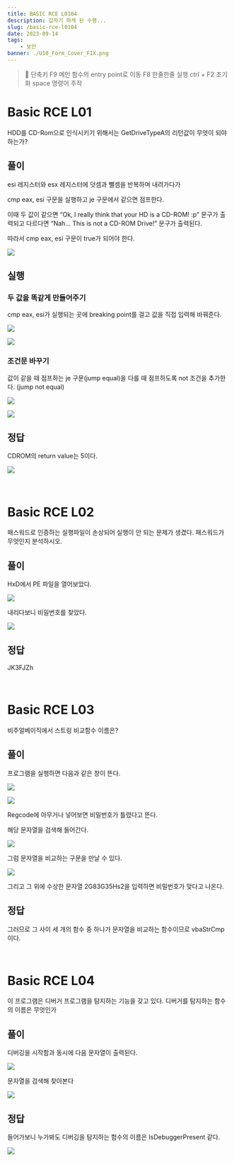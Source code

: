 ```yaml
---
title: BASIC RCE L0104
description: 갑자기 하게 된 수행...
slug: /basic-rce-l0104
date: 2023-09-14
tags:
    - 보안
banner: ./U10_Form_Cover_FIX.png
---
```


> 📌 단축키
> F9 메인 함수의 entry point로 이동
> F8 한줄한줄 실행
> ctrl + F2 초기화
> space 명령어 주작

# Basic RCE L01

HDD를 CD-Rom으로 인식시키기 위해서는 GetDriveTypeA의 리턴값이 무엇이 되야 하는가?

## 풀이

esi 레지스터와 esx 레지스터에 덧셈과 뺄셈을 반복하며 내려가다가

cmp eax, esi 구문을 실행하고 je 구문에서 같으면 점프한다.

이때 두 값이 같으면 “Ok, I really think that your HD is a CD-ROM! :p” 문구가 출력되고 다르다면 “Nah… This is not a CD-ROM Drive!” 문구가 출력된다.

따라서 cmp eax, esi 구문이 true가 되어야 한다.

![](./one.png)

## 실행

### 두 값을 똑같게 만들어주기

cmp eax, esi가 실행되는 곳에 breaking point를 걸고 값을 직접 입력해 바꿔준다.

![](./two.png)

![](./three.pne)

### 조건문 바꾸기

값이 같을 때 점프하는 je 구문(jump equal)을 다를 때 점프하도록 not 조건을 추가한다. (jump not equal)

![](./four.png)

![](./three.pne)

## 정답

CDROM의 return value는 5이다.

![](./five.png)

<br/>

# Basic RCE L02

패스워드로 인증하는 실행파일이 손상되어 실행이 안 되는 문제가 생겼다. 패스워드가 무엇인지 분석하시오.

## 풀이

HxD에서 PE 파일을 열어보았다.

![](./six.png)

내리다보니 비밀번호를 찾았다.

![](./seven.png)

## 정답

JK3FJZh

<br/>

# Basic RCE L03

비주얼베이직에서 스트링 비교함수 이름은?

## 풀이

프로그램을 실행하면 다음과 같은 창이 뜬다.

![](./eight.png)

![](./nine.png)

Regcode에 아무거나 넣어보면 비밀번호가 틀렸다고 뜬다.

해당 문자열을 검색해 들어간다.

![](./ten.png)

그럼 문자열을 비교하는 구문을 만날 수 있다.

![](./eleven.png)

그리고 그 위에 수상한 문자열 2G83G35Hs2을 입력하면 비밀번호가 맞다고 나온다.

## 정답

그러므로 그 사이 세 개의 함수 중 하나가 문자열을 비교하는 함수이므로 vbaStrCmp이다.

<br/>

# Basic RCE L04

이 프로그램은 디버거 프로그램을 탐지하는 기능을 갖고 있다. 디버거를 탐지하는 함수의 이름은 무엇인가

## 풀이

디버깅을 시작함과 동시에 다음 문자열이 출력된다.

![](./twelve.png)

문자열을 검색해 찾아본다

![](./thirteen.png)

## 정답

들어가보니 누가봐도 디버깅을 탐지하는 함수의 이름은 IsDebuggerPresent 같다.

![](./fourteen.png)
